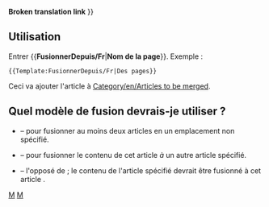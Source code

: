 <noinclude>'''Broken translation link'''{{en/-}}</noinclude>
{{ambox
| type  = move
| image = mergefrom.png
| text  =  {{#IF: {{{1|}}} |
Il a été suggéré que le contenu de ''[[Main/en/{{NAMESPACE}}:{{{1}}}|{{{1}}}]]'' soit <span class="plainlinks">[http://fr.wikipedia.org/wiki/Wikip%C3%A9dia:Pages_%C3%A0_fusionner fusionné]</span> dans cet article. <!--
                            --> ([[Main/en/{{NAMESPACE}} talk:{{{1}}}|Discuter]]) | Aucun non de page n'a été donné. Corrigez cela ou supprimez ce modèle.
}} }}<includeonly>{{{2|[[Category:en/Articles to be merged|{{PAGENAME}}]]}}}</includeonly><noinclude>

==Utilisation==
Entrer <nowiki>{{</nowiki>'''FusionnerDepuis/Fr'''|'''Nom de la page'''<nowiki>}}</nowiki>. Exemple :
<pre>{{Template:FusionnerDepuis/Fr|Des pages}}</pre>
Ceci va ajouter l'article à [[Category/en/Articles to be merged]].

== Quel modèle de fusion devrais-je utiliser ? ==
* {{s|Fusionner/Fr}} &ndash; pour fusionner au moins deux articles en un emplacement non spécifié.
* {{s|FusionnerA/Fr}} &ndash; pour fusionner le contenu de cet article ''à'' un autre article spécifié.
* {{s|FusionnerDepuis/Fr}} &ndash; l'opposé de {{s|FusionnerA/Fr}}; le contenu de l'article spécifié devrait être fusionné à cet article .

[[Category:fr/Modèles|M]][[Category:fr/Infobox|M]]</noinclude>
